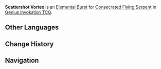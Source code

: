 {{Genius Invokation TCG Skill Infobox
|image      = Scattershot Vortex Character Card Skill.png
|type       = Elemental Burst
|character  = Consecrated Flying Serpent
|element    = Anemo
|energy     = 2
|matching   = 3
|effect     = Deals 2 {{Color|Anemo DMG}}. '''Discard''' all '''[[Bonecruncher's Energy Block]]''' cards in your Hand. Double the DMG dealt once for every 2 cards you '''Discard'''.
|order      = 3
}}
'''Scattershot Vortex''' is an [[Character Card Elemental Burst|Elemental Burst]] for [[Consecrated Flying Serpent (Character Card)|Consecrated Flying Serpent]] in [[Genius Invokation TCG]].

==Other Languages==
{{Other Languages
|en       = Scattershot Vortex
|zhs      = 错落风涡
|zhs_rm   = Cuòluò Fēngwō
|zht      = 錯落風渦
|zht_rm   = Cuòluò Fēngwō
|zh_tl    = Scattered Wind Vortex
|ja       = 入り乱れる渦
|ja_rm    = Irimidareru Uzu
|ja_tl    = 
|ko       = 불규칙한 바람 소용돌이
|ko_rm    = 
|ko_tl    = 
|es       = Vórtice disperso
|es_tl    = Scattered Vortex
|fr       = Vortex dispersé
|fr_tl    = Scattered Vortex
|ru       = Шквальное торнадо
|ru_tl    = Squall Tornado
|th       = Scattershot Vortex
|vi       = Xoáy Lốc Chằng Chịt
|vi_tl    = 
|de       = Streuwirbel
|de_tl    = Scatter Vortex
|id       = Scattershot Vortex
|pt       = Vórtice de Dispersão
|pt_tl    = 
|tr       = Düzensiz Girdap
|tr_tl    = 
|it       = Vortice di dispersione
|it_tl    = 
}}

==Change History==
{{Change History|4.7}}

==Navigation==
{{Genius Invokation TCG Skill Navbox|Consecrated Flying Serpent}}